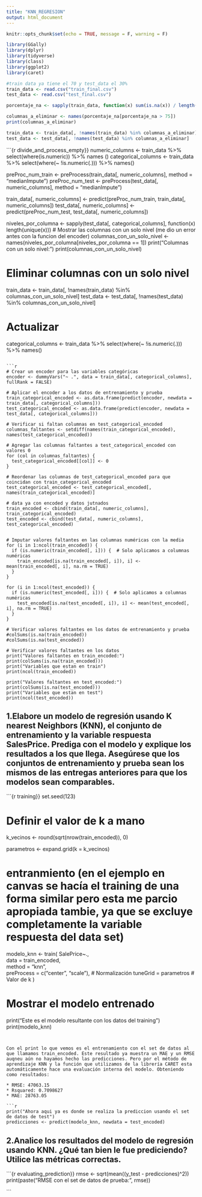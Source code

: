 ```yaml
---
title: "KNN_REGRESION"
output: html_document
---
```


```r
knitr::opts_chunk$set(echo = TRUE, message = F, warning = F)
```

```r
library(GGally)
library(dplyr)
library(tidyverse)
library(class)
library(ggplot2)
library(caret)
```


```r
#train data ya tiene el 70 y test_data el 30%
train_data <- read.csv("train_final.csv")
test_data <- read.csv("test_final.csv")
```

```r
porcentaje_na <- sapply(train_data, function(x) sum(is.na(x)) / length(x)) * 100

columnas_a_eliminar <- names(porcentaje_na[porcentaje_na > 75])
print(columnas_a_eliminar)

train_data <- train_data[, !names(train_data) %in% columnas_a_eliminar]
test_data <- test_data[, !names(test_data) %in% columnas_a_eliminar]
```

```{r divide_and_process_empty}}
numeric_columns <- train_data %>% select(where(is.numeric)) %>% names ()
categorical_columns <- train_data %>% select(where(~ !is.numeric(.))) %>% names()

preProc_num_train <- preProcess(train_data[, numeric_columns], method = "medianImpute")
preProc_num_test <- preProcess(test_data[, numeric_columns], method = "medianImpute")

train_data[, numeric_columns] <- predict(preProc_num_train, train_data[, numeric_columns])
test_data[, numeric_columns] <- predict(preProc_num_test, test_data[, numeric_columns])


niveles_por_columna <- sapply(test_data[, categorical_columns], function(x) length(unique(x)))
# Mostrar las columnas con un solo nivel (me dio un error antes con la funcion del encoder)
columnas_con_un_solo_nivel <- names(niveles_por_columna[niveles_por_columna == 1])
print("Columnas con un solo nivel:")
print(columnas_con_un_solo_nivel)

# Eliminar columnas con un solo nivel
train_data <- train_data[, !names(train_data) %in% columnas_con_un_solo_nivel]
test_data <- test_data[, !names(test_data) %in% columnas_con_un_solo_nivel]

# Actualizar
categorical_columns <- train_data %>% select(where(~ !is.numeric(.))) %>% names()

```

```r
# Crear un encoder para las variables categóricas
encoder <- dummyVars("~ .", data = train_data[, categorical_columns], fullRank = FALSE)

# Aplicar el encoder a los datos de entrenamiento y prueba
train_categorical_encoded <- as.data.frame(predict(encoder, newdata = train_data[, categorical_columns]))
test_categorical_encoded <- as.data.frame(predict(encoder, newdata = test_data[, categorical_columns]))

# Verificar si faltan columnas en test_categorical_encoded
columnas_faltantes <- setdiff(names(train_categorical_encoded), names(test_categorical_encoded))

# Agregar las columnas faltantes a test_categorical_encoded con valores 0
for (col in columnas_faltantes) {
  test_categorical_encoded[[col]] <- 0
}

# Reordenar las columnas de test_categorical_encoded para que coincidan con train_categorical_encoded
test_categorical_encoded <- test_categorical_encoded[, names(train_categorical_encoded)]

# data ya con encoded y datos jutnados
train_encoded <- cbind(train_data[, numeric_columns], train_categorical_encoded)
test_encoded <- cbind(test_data[, numeric_columns], test_categorical_encoded)


# Imputar valores faltantes en las columnas numéricas con la media
for (i in 1:ncol(train_encoded)) {
  if (is.numeric(train_encoded[, i])) {  # Solo aplicamos a columnas numéricas
    train_encoded[is.na(train_encoded[, i]), i] <- mean(train_encoded[, i], na.rm = TRUE)
  }
}

for (i in 1:ncol(test_encoded)) {
  if (is.numeric(test_encoded[, i])) {  # Solo aplicamos a columnas numéricas
    test_encoded[is.na(test_encoded[, i]), i] <- mean(test_encoded[, i], na.rm = TRUE)
  }
}

# Verificar valores faltantes en los datos de entrenamiento y prueba
#colSums(is.na(train_encoded))
#colSums(is.na(test_encoded))

# Verificar valores faltantes en los datos
print("Valores faltantes en train_encoded:")
print(colSums(is.na(train_encoded)))
print("Variables que estan en train")
print(ncol(train_encoded))

print("Valores faltantes en test_encoded:")
print(colSums(is.na(test_encoded)))
print("Variables que estan en test")
print(ncol(test_encoded))

```


## 1.Elabore un modelo de regresión usando K nearest Neighbors (KNN), el conjunto de entrenamiento y la variable respuesta SalesPrice. Prediga con el modelo y explique los resultados a los que llega. Asegúrese que los conjuntos de entrenamiento y prueba sean los mismos de las entregas anteriores para que los modelos sean comparables.

```{r training}}
set.seed(123)


# Definir el valor de k a mano
k_vecinos <- round(sqrt(nrow(train_encoded)), 0)

parametros <- expand.grid(k = k_vecinos)

# entranmiento (en el ejemplo en canvas se hacía el training de una forma similar pero esta me parcio apropiada tambie, ya que se excluye completamente la variable respuesta del data set)
modelo_knn <- train(
  SalePrice~.,  
  data = train_encoded,        
  method = "knn",     
  preProcess = c("center", "scale"),  # Normalización
  tuneGrid = parametros  # Valor de k
)

# Mostrar el modelo entrenado
print("Este es el modelo resultante con los datos del training")
print(modelo_knn)
```


Con el print lo que vemos es el entrenamiento con el set de datos al que llamamos train_encoded. Este resultado ya muestra un MAE y un RMSE auqneu aún no hayamos hecho las predicciones. Pero por el método de aprendizaje KNN y la función que utilizamos de la librería CARET esta automáticamente hace una evaluación interna del modelo. Obteniendo como resultados:

* RMSE: 47063.15  
* Rsquared: 0.7098627
* MAE: 28763.05

```r
print("Ahora aqui ya es donde se realiza la prediccion usando el set de datos de test")
predicciones <- predict(modelo_knn, newdata = test_encoded)
```

## 2.Analice los resultados del modelo de regresión usando KNN. ¿Qué tan bien le fue prediciendo? Utilice las métricas correctas.

```{r evaluating_prediction}}
rmse <- sqrt(mean((y_test - predicciones)^2))
print(paste("RMSE con el set de datos de prueba:", rmse))

```

